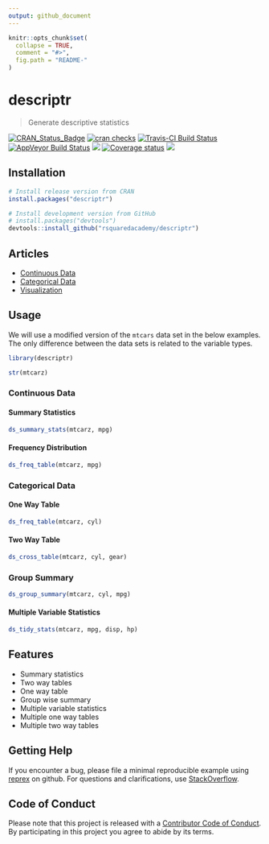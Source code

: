 ```yaml
---
output: github_document
---
```


<!-- README.md is generated from README.Rmd. Please edit that file -->

```r
knitr::opts_chunk$set(
  collapse = TRUE,
  comment = "#>",
  fig.path = "README-"
)
```

# descriptr 

> Generate descriptive statistics

[![CRAN_Status_Badge](https://www.r-pkg.org/badges/version/descriptr)](https://cran.r-project.org/package=descriptr) [![cran checks](https://cranchecks.info/badges/summary/descriptr)](https://cran.r-project.org/web/checks/check_results_descriptr.html)
[![Travis-CI Build Status](https://travis-ci.org/rsquaredacademy/descriptr.svg?branch=master)](https://travis-ci.org/rsquaredacademy/descriptr)
[![AppVeyor Build Status](https://ci.appveyor.com/api/projects/status/github/rsquaredacademy/descriptr?branch=master&svg=true)](https://ci.appveyor.com/project/rsquaredacademy/descriptr) 
[![](https://cranlogs.r-pkg.org/badges/grand-total/descriptr)](https://cran.r-project.org/package=descriptr) [![Coverage status](https://codecov.io/gh/rsquaredacademy/descriptr/branch/master/graph/badge.svg)](https://codecov.io/github/rsquaredacademy/descriptr?branch=master) ![](https://img.shields.io/badge/lifecycle-maturing-blue.svg)


## Installation

```r
# Install release version from CRAN
install.packages("descriptr")

# Install development version from GitHub
# install.packages("devtools")
devtools::install_github("rsquaredacademy/descriptr")
```

## Articles

- [Continuous Data](https://descriptr.rsquaredacademy.com/articles/continuous-data.html)
- [Categorical Data](https://descriptr.rsquaredacademy.com/articles/categorical-data.html)
- [Visualization](https://descriptr.rsquaredacademy.com/articles/visualization.html)

## Usage

We will use a modified version of the `mtcars` data set in the below examples. 
The only difference between the data sets is related to the variable types.

```r
library(descriptr)
```

```r
str(mtcarz)
```

### Continuous Data

#### Summary Statistics

```r
ds_summary_stats(mtcarz, mpg)
```

#### Frequency Distribution

```r
ds_freq_table(mtcarz, mpg)
```

### Categorical Data

#### One Way Table

```r
ds_freq_table(mtcarz, cyl)
```

#### Two Way Table

```r
ds_cross_table(mtcarz, cyl, gear)
```

### Group Summary

```r
ds_group_summary(mtcarz, cyl, mpg)
```

#### Multiple Variable Statistics

```r
ds_tidy_stats(mtcarz, mpg, disp, hp)
```

## Features

- Summary statistics
- Two way tables
- One way table
- Group wise summary
- Multiple variable statistics
- Multiple one way tables
- Multiple two way tables

## Getting Help

If you encounter a bug, please file a minimal reproducible example using 
[reprex](https://reprex.tidyverse.org/index.html) on github. For questions and 
clarifications, use [StackOverflow](https://stackoverflow.com/).

## Code of Conduct

Please note that this project is released with a [Contributor Code of Conduct](CONDUCT.md). By participating in this project you agree to abide by its terms.
